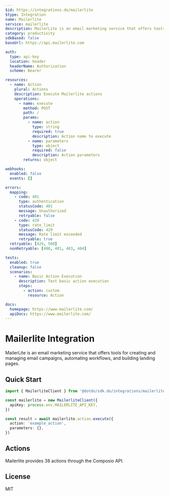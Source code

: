 ```yaml
---
$id: https://integrations.do/mailerlite
$type: Integration
name: Mailerlite
service: mailerlite
description: MailerLite is an email marketing service that offers tools for creating and managing email campaigns, automating workflows, and building landing pages.
category: productivity
sdkBased: false
baseUrl: https://api.mailerlite.com

auth:
  type: api-key
  location: header
  headerName: Authorization
  scheme: Bearer

resources:
  - name: Action
    plural: Actions
    description: Execute Mailerlite actions
    operations:
      - name: execute
        method: POST
        path: /
        params:
          - name: action
            type: string
            required: true
            description: Action name to execute
          - name: parameters
            type: object
            required: false
            description: Action parameters
        returns: object

webhooks:
  enabled: false
  events: []

errors:
  mapping:
    - code: 401
      type: authentication
      statusCode: 401
      message: Unauthorized
      retryable: false
    - code: 429
      type: rate_limit
      statusCode: 429
      message: Rate limit exceeded
      retryable: true
  retryable: [429, 500]
  nonRetryable: [400, 401, 403, 404]

tests:
  enabled: true
  cleanup: false
  scenarios:
    - name: Basic Action Execution
      description: Test basic action execution
      steps:
        - action: custom
          resource: Action

docs:
  homepage: https://www.mailerlite.com/
  apiDocs: https://www.mailerlite.com/
---
```


# Mailerlite Integration

MailerLite is an email marketing service that offers tools for creating and managing email campaigns, automating workflows, and building landing pages.

## Quick Start

```typescript
import { MailerliteClient } from '@dotdo/sdk.do/integrations/mailerlite'

const mailerlite = new MailerliteClient({
  apiKey: process.env.MAILERLITE_API_KEY,
})

const result = await mailerlite.action.execute({
  action: 'example_action',
  parameters: {},
})
```

## Actions

Mailerlite provides 38 actions through the Composio API.

## License

MIT
